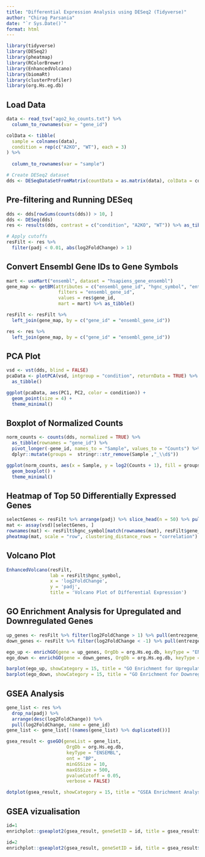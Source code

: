 ```yaml
---
title: "Differential Expression Analysis using DESeq2 (Tidyverse)"
author: "Chirag Parsania"
date: "`r Sys.Date()`"
format: html
---
```


```r
library(tidyverse)
library(DESeq2)
library(pheatmap)
library(RColorBrewer)
library(EnhancedVolcano)
library(biomaRt)
library(clusterProfiler)
library(org.Hs.eg.db)
```

## Load Data

```r
data <- read_tsv("ago2_ko_counts.txt") %>%
  column_to_rownames(var = "gene_id")

colData <- tibble(
  sample = colnames(data),
  condition = rep(c("A2KO", "WT"), each = 3)
) %>% 
  
  column_to_rownames(var = "sample")

# Create DESeq2 dataset
dds <- DESeqDataSetFromMatrix(countData = as.matrix(data), colData = colData, design = ~ condition)
```

## Pre-filtering and Running DESeq

```r
dds <- dds[rowSums(counts(dds)) > 10, ]
dds <- DESeq(dds)
res <- results(dds, contrast = c("condition", "A2KO", "WT")) %>% as_tibble(rownames = "gene_id")

# Apply cutoffs
resFilt <- res %>%
  filter(padj < 0.01, abs(log2FoldChange) > 1)
```

## Convert Ensembl Gene IDs to Gene Symbols

```r
mart <- useMart("ensembl", dataset = "hsapiens_gene_ensembl")
gene_map <- getBM(attributes = c("ensembl_gene_id", "hgnc_symbol", "entrezgene_id"), 
                   filters = "ensembl_gene_id", 
                   values = res$gene_id, 
                   mart = mart) %>% as_tibble()

resFilt <- resFilt %>%
  left_join(gene_map, by = c("gene_id" = "ensembl_gene_id"))

res <- res %>%
  left_join(gene_map, by = c("gene_id" = "ensembl_gene_id"))
```

## PCA Plot

```r
vsd <- vst(dds, blind = FALSE)
pcaData <- plotPCA(vsd, intgroup = "condition", returnData = TRUE) %>%
  as_tibble()

ggplot(pcaData, aes(PC1, PC2, color = condition)) +
  geom_point(size = 4) +
  theme_minimal()
```

## Boxplot of Normalized Counts

```r
norm_counts <- counts(dds, normalized = TRUE) %>%
  as_tibble(rownames = "gene_id") %>%
  pivot_longer(-gene_id, names_to = "Sample", values_to = "Counts") %>% 
  dplyr::mutate(groups =  stringr::str_remove(Sample ,"_\\d$"))

ggplot(norm_counts, aes(x = Sample, y = log2(Counts + 1), fill = groups)) +
  geom_boxplot() +
  theme_minimal()
```

## Heatmap of Top 50 Differentially Expressed Genes

```r
selectGenes <- resFilt %>% arrange(padj) %>% slice_head(n = 50) %>% pull(gene_id)
mat <- assay(vsd)[selectGenes, ]
rownames(mat) <- resFilt$hgnc_symbol[match(rownames(mat), resFilt$gene_id)]
pheatmap(mat, scale = "row", clustering_distance_rows = "correlation")
```

## Volcano Plot

```r
EnhancedVolcano(resFilt, 
                lab = resFilt$hgnc_symbol,
                x = 'log2FoldChange',
                y = 'padj',
                title = 'Volcano Plot of Differential Expression')
```

## GO Enrichment Analysis for Upregulated and Downregulated Genes

```r
up_genes <- resFilt %>% filter(log2FoldChange > 1) %>% pull(entrezgene_id)
down_genes <- resFilt %>% filter(log2FoldChange < -1) %>% pull(entrezgene_id)

ego_up <- enrichGO(gene = up_genes, OrgDb = org.Hs.eg.db, keyType = "ENTREZID", ont = "BP", readable = TRUE,minGSSize = 10, maxGSSize =500, universe = res$entrezgene_id %>% as.character() %>% unique())
ego_down <- enrichGO(gene = down_genes, OrgDb = org.Hs.eg.db, keyType = "ENTREZID", ont = "BP", readable = TRUE,minGSSize = 10, maxGSSize =500,universe = res$entrezgene_id %>% as.character() %>% unique())

barplot(ego_up, showCategory = 15, title = "GO Enrichment for Upregulated Genes")
barplot(ego_down, showCategory = 15, title = "GO Enrichment for Downregulated Genes")
```

## GSEA Analysis

```r
gene_list <- res %>%
  drop_na(padj) %>%
  arrange(desc(log2FoldChange)) %>%
  pull(log2FoldChange, name = gene_id) 
gene_list <- gene_list[!(names(gene_list) %>% duplicated())]

gsea_result <- gseGO(geneList = gene_list, 
                      OrgDb = org.Hs.eg.db, 
                      keyType = "ENSEMBL", 
                      ont = "BP", 
                      minGSSize = 10, 
                      maxGSSize = 500, 
                      pvalueCutoff = 0.05, 
                      verbose = FALSE)

dotplot(gsea_result, showCategory = 15, title = "GSEA Enrichment Analysis")
```

## GSEA vizualisation

```r

id=1
enrichplot::gseaplot2(gsea_result, geneSetID = id, title = gsea_result$Description[id])

id=2
enrichplot::gseaplot2(gsea_result, geneSetID = id, title = gsea_result$Description[id])
```
